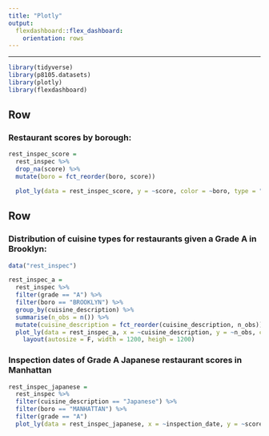 ```yaml
---
title: "Plotly"
output: 
  flexdashboard::flex_dashboard:
    orientation: rows
---
```

------

```r
library(tidyverse)
library(p8105.datasets)
library(plotly)
library(flexdashboard)
```

Row 
-----------------------------------------------------------------------
### **Restaurant scores by borough:** 
```r
rest_inspec_score = 
  rest_inspec %>%
  drop_na(score) %>%
  mutate(boro = fct_reorder(boro, score))

  plot_ly(data = rest_inspec_score, y = ~score, color = ~boro, type = "box", colors = "viridis")
```

Row {.tabset .tabset-fade}
-----------------------------------------------------------------------
### **Distribution of cuisine types for restaurants given a Grade A in Brooklyn:**
```r
data("rest_inspec")

rest_inspec_a =
  rest_inspec %>%
  filter(grade == "A") %>%
  filter(boro == "BROOKLYN") %>%
  group_by(cuisine_description) %>%
  summarise(n_obs = n()) %>%
  mutate(cuisine_description = fct_reorder(cuisine_description, n_obs)) 
  plot_ly(data = rest_inspec_a, x = ~cuisine_description, y = ~n_obs, color = ~cuisine_description, type = "bar", colors = "viridis") %>%
    layout(autosize = F, width = 1200, heigh = 1200)
```


### **Inspection dates of Grade A Japanese restaurant scores in Manhattan**
```r
rest_inspec_japanese = 
  rest_inspec %>%
  filter(cuisine_description == "Japanese") %>%
  filter(boro == "MANHATTAN") %>%
  filter(grade == "A")
  plot_ly(data = rest_inspec_japanese, x = ~inspection_date, y = ~score, type = "scatter", colors = "viridis")
```


